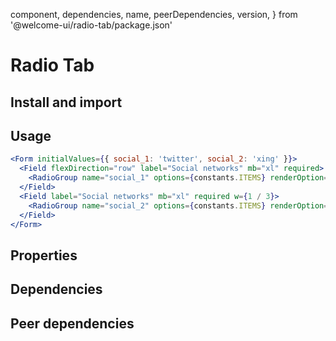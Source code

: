 
  component,
  dependencies,
  name,
  peerDependencies,
  version,
} from '@welcome-ui/radio-tab/package.json'

# Radio Tab

<tagversion version={version} name={name} component={component} />

## Install and import

<usage component={component} name={name} peerDependencies={peerDependencies} />

## Usage

```jsx
<Form initialValues={{ social_1: 'twitter', social_2: 'xing' }}>
  <Field flexDirection="row" label="Social networks" mb="xl" required>
    <RadioGroup name="social_1" options={constants.ITEMS} renderOption={RadioTab} />
  </Field>
  <Field label="Social networks" mb="xl" required w={1 / 3}>
    <RadioGroup name="social_2" options={constants.ITEMS} renderOption={RadioTab} />
  </Field>
</Form>
```

## Properties

<props propTypes={props.propTypes.RadioTab} />

## Dependencies

<dependencies dependencies={dependencies} />

## Peer dependencies

<dependencies dependencies={peerDependencies} />
